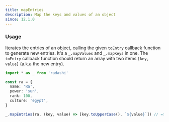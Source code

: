```yaml
---
title: mapEntries
description: Map the keys and values of an object
since: 12.1.0
---
```


### Usage

Iterates the entries of an object, calling the given `toEntry` callback function
to generate new entries. It's a `_.mapValues` and `_.mapKeys`
in one. The `toEntry` callback function should return an array with
two items `[key, value]` (a.k.a the new entry).

```ts twoslash
import * as _ from 'radashi'

const ra = {
  name: 'Ra',
  power: 'sun',
  rank: 100,
  culture: 'egypt',
}

_.mapEntries(ra, (key, value) => [key.toUpperCase(), `${value}`]) // => { NAME: 'Ra', POWER: 'sun', RANK: '100', CULTURE: 'egypt' }
```
